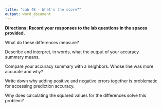 ```yaml
---
title: "Lab 4B - What's the score?"
output: word_document
---
```



**Directions: Record your responses to the lab questions in the spaces provided.**

\newline

What do these differences measure?

\newline

\newline

\newline

Describe and interpret, in words, what the output of your accuracy summary means.

\newline

\newline

\newline

Compare your accuracy summary with a neighbors. Whose line was more accurate and why?

\newline

\newline

\newline

Write down why adding positive and negative errors together is problematic for accessing prediction accuracy.

\newline

\newline

\newline

Why does calculating the squared values for the differences solve this problem?
